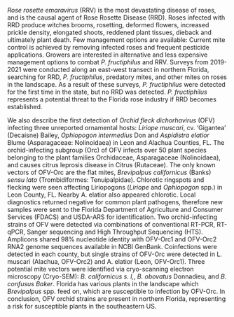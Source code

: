 *Rose rosette emaravirus* (RRV) is the most devastating disease of roses, and is the causal agent of Rose Rosette Disease (RRD). Roses infected with RRD produce witches brooms, rosetting, deformed flowers, increased prickle density, elongated shoots, reddened plant tissues, dieback and ultimately plant death. Few management options are available: Current mite control is achieved by removing infected roses and frequent pesticide applications. Growers are interested in alternative and less expensive management options to combat *P. fructiphilus* and RRV. Surveys from 2019-2021 were conducted along an east-west transect in northern Florida, searching for RRD, *P. fructiphilus*, predatory mites, and other mites on roses in the landscape. As a result of these surveys, *P. fructiphilus* were detected for the first time in the state, but no RRD was detected. *P. fructiphilus* represents a potential threat to the Florida rose industry if RRD becomes established.

We also describe the first detection of *Orchid fleck dichorhavirus* (OFV) infecting three unreported ornamental hosts: *Liriope muscari*, cv. 'Gigantea' (Decaisne) Bailey, *Ophiopogon intermedius* Don and *Aspidistra elatior* Blume (Asparagaceae: Nolinoidaea) in Leon and Alachua Counties, FL. The orchid-infecting subgroup (Orc) of OFV infects over 50 plant species belonging to the plant families Orchidaceae, Asparagaceae (Nolinoidaea), and causes citrus leprosis disease in Citrus (Rutaceae). The only known vectors of OFV-Orc are the flat mites, *Brevipalpus californicus* (Banks) *sensu lato* (Trombidiformes: Tenuipalpidae). Chlorotic ringspots and flecking were seen affecting Liriopogons (*Liriope* and *Ophiopogon* spp.) in Leon County, FL. Nearby A. elatior also appeared chlorotic. Local diagnostics returned negative for common plant pathogens, therefore new samples were sent to the Florida Department of Agriculture and Consumer Services (FDACS) and USDA-ARS for identification. Two orchid-infecting strains of OFV were detected via combinations of conventional RT-PCR, RT-qPCR, Sanger sequencing and High Throughput Sequencing (HTS). Amplicons shared 98\% nucleotide identity with OFV-Orc1 and OFV-Orc2 RNA2 genome sequences available in NCBI GenBank. Coinfections were detected in each county, but single strains of OFV-Orc were detected in L. muscari (Alachua, OFV-Orc2) and A. elatior (Leon, OFV-Orc1). Three potential mite vectors were identified via cryo-scanning electron microscopy (Cryo-SEM): *B. californicus s. l,*, *B. obovatus* Donnadieu, and *B. confusus Baker*. Florida has various plants in the landscape which *Brevipalpus* spp. feed on, which are susceptible to infection by OFV-Orc. In conclusion, OFV orchid strains are present in northern Florida, representing a risk for susceptible plants in the southeastern US.


